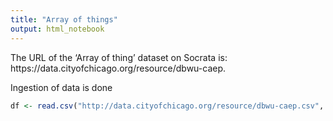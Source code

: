 ---
title: "Array of things"
output: html_notebook
---

The URL of the 'Array of thing' dataset on Socrata is: https://data.cityofchicago.org/resource/dbwu-caep.<extension>

Ingestion of data is done

```{r}
df <- read.csv("http://data.cityofchicago.org/resource/dbwu-caep.csv", header=FALSE)
```


